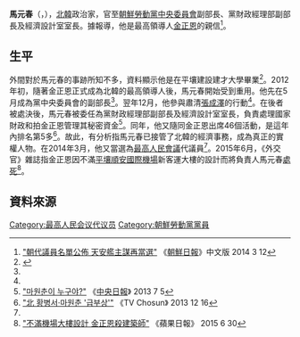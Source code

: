 {{noteTA
|G1=Country
|1=zh:朝鮮; zh-cn:朝鲜; zh-tw:朝鮮; zh-hk:朝鮮; zh-sg:朝鲜;
}}

'''馬元春'''（{{lang|ko|마원춘}}，{{bd|1956年|6月30日}}），[[北韓|北韓]]政治家，官至[[朝鮮勞動黨中央委員會|朝鮮勞動黨中央委員會]]副部長、黨財政經理部副部長及經濟設計室室長。據報導，他是最高領導人[[金正恩|金正恩]]的親信<ref name="cnnews">[http://cnnews.chosun.com/big5/site/data/html_dir/2014/03/12/20140312000006.html "朝代議員名單公佈 天安艦主謀再當選"] {{webarchive|url=https://web.archive.org/web/20140312213752/http://cnnews.chosun.com/big5/site/data/html_dir/2014/03/12/20140312000006.html |date=2014-03-12 }} 《[[朝鮮日報|朝鮮日報]]》中文版 2014 3 12</ref>。

==生平==
外間對於馬元春的事跡所知不多，資料顯示他是在平壤建設建才大學畢業<ref name="unikorea">{{Cite web |url=http://nkinfo.unikorea.go.kr/nkp/theme/viewPeople.do?nkpmno=42264 |title=마원춘(남성) |access-date=2014-03-15 |archive-date=2019-12-14 |archive-url=https://web.archive.org/web/20191214154311/https://nkinfo.unikorea.go.kr/nkp/theme/viewPeople.do?nkpmno=42264 |dead-url=no }}</ref>。2012年初，隨著金正恩正式成為北韓的最高領導人後，馬元春開始受到重用。他先在5月成為黨中央委員會的副部長<ref name="unikorea"/>。翌年12月，他參與肅清[[張成澤|張成澤]]的行動<ref name="cnnews"/>。在後者被處決後，馬元春被委任為黨財政經理部副部長及經濟設計室室長，負責處理國家財政和拍金正恩管理其秘密資金<ref>[http://news20.busan.com/controller/newsController.jsp?newsId=20130705000115 "마원춘이 누구야?"] {{Wayback|url=http://news20.busan.com/controller/newsController.jsp?newsId=20130705000115 |date=20140315054452 }} 《[[中央日報|中央日報]]》 2013 7 5</ref>。同年，他又隨同金正恩出席46個活動，是這年內排名第5多<ref>[http://news.tv.chosun.com/site/data/html_dir/2013/12/16/2013121690325.html?Dep0=chosunnews&Dep1=related&Dep2=related_all "北 황병서·마원춘 '급부상'"] {{Wayback|url=http://news.tv.chosun.com/site/data/html_dir/2013/12/16/2013121690325.html?Dep0=chosunnews&Dep1=related&Dep2=related_all |date=20140315081201 }} 《TV Chosun》 2013 12 16</ref>。故此，有分析指馬元春已接管了北韓的經濟事務，成為真正的實權人物。在2014年3月，他又當選為[[最高人民會議|最高人民會議]]代議員<ref name="cnnews"/>。2015年6月，《外交官》雜誌指金正恩因不滿[[平壤順安國際機場|平壤順安國際機場]]新客運大樓的設計而將負責人馬元春[[處死|處死]]<ref>[http://hk.apple.nextmedia.com/international/art/20150630/19202593 "不滿機場大樓設計 金正恩殺建築師"] {{Wayback|url=http://hk.apple.nextmedia.com/international/art/20150630/19202593 |date=20160304195231 }} 《蘋果日報》 2015 6 30</ref>。

==資料來源==
{{reflist}}

[[Category:最高人民会议代议员|Category:最高人民会议代议员]]
[[Category:朝鮮勞動黨黨員|Category:朝鮮勞動黨黨員]]